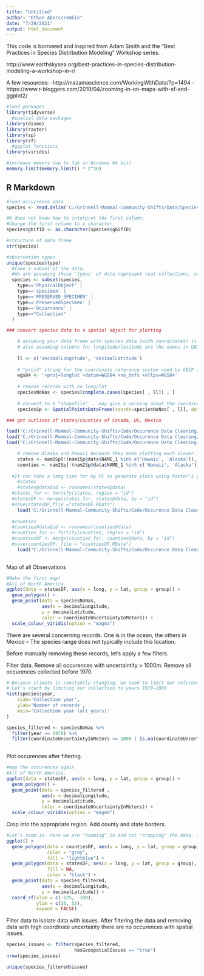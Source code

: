```yaml
---
title: "Untitled"
author: "Ethan Aberccrombie"
date: "7/29/2021"
output: html_document
---
```

This code is borrowed and inspired from Adam Smith and the "Best Practices in Species Distribution Modeling" Workshop series.

http://www.earthskysea.org/best-practices-in-species-distribution-modeling-a-workshop-in-r/

A few resources:
-http://mazamascience.com/WorkingWithData/?p=1494
-https://www.r-bloggers.com/2019/04/zooming-in-on-maps-with-sf-and-ggplot2/


```r
#load packages
library(tidyverse)
  #spatial data packages
library(dismo)
library(raster)
library(sp)
library(sf)
  #ggplot functions
library(viridis)

#increase memory (up to 3gb on Windows 64 bit)
memory.limit(memory.limit() * 2^30)
```

## R Markdown


```r
#load occurrence data
species <- read.delim('C:/Grinnell-Mammal-Community-Shifts/Data/Species Occurrence Data/Callospermophilus_lateralis/GBIF/occurrence.txt')

#R does not know how to interpret the first column.
#Change the first column to a character.
species$gbifID <- as.character(species$gbifID)

#structure of data frame
str(species)

#observation types
unique(species$type)
  #take a subset of the data.
  #We are assuming these 'types' of data represent real collections, collected by professionals.
  species <- subset(species,
    type=='PhysicalObject' |
    type=='specimen' |
    type=='PRESERVED_SPECIMEN' |
    type=='PreservedSpecimen' |
    type=='Occurrence' |
    type=="Collection"
  )

```

```r
### convert species data to a spatial object for plotting

	# assuming your data frame with species data (with coordinates) is called "species"
	# also assuming columns for longitude/latitude are the names in GBIF ("decimalLongitude", "decimalLatitude")
	
	ll <- c('decimalLongitude', 'decimalLatitude')
	
	# "proj4" string for the coordinate reference system used by GBIF (WGS84)
	wgs84 <- '+proj=longlat +datum=WGS84 +no_defs +ellps=WGS84'
	
	# remove records with no long/lat
	speciesNoNas <- species[complete.cases(species[ , ll]) , ]
	
	# convert to a "shapefile"... may give a warning about the coordinate reference system, but it's OK
	speciesSp <- SpatialPointsDataFrame(coords=speciesNoNas[ , ll], data=speciesNoNas, proj4string=CRS(wgs84))
```

```r
### get outlines of states/counties of Canada, US, Mexico

load('C:/Grinnell-Mammal-Community-Shifts/Code/Occurence Data Cleaning/GADM Canada, USA, Mexico Level 0 WGS84.rda')
load('C:/Grinnell-Mammal-Community-Shifts/Code/Occurence Data Cleaning/GADM Canada, USA, Mexico Level 1 WGS84.rda')
load('C:/Grinnell-Mammal-Community-Shifts/Code/Occurence Data Cleaning/GADM Canada, USA, Mexico Level 2 WGS84.rda')

	# remove Alaska and Hawaii because they make plotting much slower... but you may want to include Alaska if any species reside there
	states <- nam1Sp[!(nam1Sp@data$NAME_1 %in% c('Hawaii', 'Alaska')), ]
	counties <- nam2Sp[!(nam2Sp@data$NAME_1 %in% c('Hawaii', 'Alaska')), ]
	
  #It can take a long time for my PC to generate plots using Raster's plot function with a spatialpolygondataframe. To remedy this I will convert the spatial polygon objects to standard data frames. GGplot can be then used to evaluate spatial relationships.
	#states
	#states@data$id <- rownames(states@data)
  #states_for <- fortify(states, region = "id")
  #statesDF <- merge(states_for, states@data, by = "id")
  #save(statesDF,file ="statesDF.RData")
    load('C:/Grinnell-Mammal-Community-Shifts/Code/Occurence Data Cleaning/statesDF.RData')
  
  #counties
  #counties@data$id <- rownames(counties@data)
  #counties_for <- fortify(counties, region = "id")
  #countiesDF <- merge(counties_for, counties@data, by = "id")
  #save(countiesDF, file = "countiesDF.RData")
    load('C:/Grinnell-Mammal-Community-Shifts/Code/Occurence Data Cleaning/countiesDF.RData')
	
```

Map of all Observations

```r
#Make the first map!
#All of North America.
ggplot(data = statesDF, aes(x = long, y = lat, group = group)) +
  geom_polygon() +
  geom_point(data = speciesNoNas, 
             aes(x = decimalLongitude, 
             y = decimalLatitude, 
             color = coordinateUncertaintyInMeters)) +
  scale_colour_viridis(option = "magma")
```

There are several concerning records. One is in the ocean, the others in Mexico -- The species range does not typically include this location. 

Before manually removing these records, let's apply a few filters.

Filter data. Remove all occurences with uncertaintity > 1000m. Remove all occurences collected before 1970.

```r
# Because climate is constantly changing, we need to limit our references to those collections in recent years.
# Let's start by limiting our collection to years 1970-2000
hist(species$year,
    xlab='Collection year',
    ylab='Number of records',
    main='Collection year (all years)'
)

species_filtered <- speciesNoNas %>% 
  filter(year >= 1970) %>% 
  filter(coordinateUncertaintyInMeters <= 1000 | is.na(coordinateUncertaintyInMeters)) #Considering climate changes rapidly in montane environments, I am going to remove occurence that have uncertainty greater than 1000m.
  
```

Plot occurences after filtering.

```r
#map the occurences again
#All of North America.
ggplot(data = statesDF, aes(x = long, y = lat, group = group)) +
  geom_polygon() +
  geom_point(data = species_filtered , 
             aes(x = decimalLongitude, 
             y = decimalLatitude, 
             color = coordinateUncertaintyInMeters)) +
  scale_colour_viridis(option = "magma")
```

Crop into the appropriate region. Add county and state borders.

```r
#Let's zoom in. Here we are "zooming" in and not "cropping" the data. The geoms are not manipulated. See resources for more information.
ggplot() +
  geom_polygon(data = countiesDF, aes(x = long, y = lat, group = group),
               color = "gray",
               fill = "lightblue") +
  geom_polygon(data = statesDF, aes(x = long, y = lat, group = group),
               fill = NA,
               color = "black") +
  geom_point(data = species_filtered, 
             aes(x = decimalLongitude, 
             y = decimalLatitude)) +
  coord_sf(xlim = c(-125, -100), 
           ylim = c(30, 55), 
           expand = FALSE)

```

Filter data to isolate data with issues. After filtering the data and removing data with high coordinate uncertainty there are no occurences with spatial issues.

```r
species_issues <- filter(species_filtered,
                         hasGeospatialIssues == "true")
nrow(species_issues)

unique(species_filtered$issue)
```

